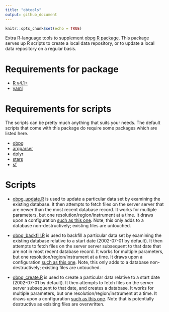 ```yaml
---
title: "obtools"
output: github_document
---
```


```r
knitr::opts_chunk$set(echo = TRUE)
```

Extra R-language tools to supplement [obpg R package](https://github.com/BigelowLab/obpg). This package serves up R scripts to create a local data repository, or to update a local data repository on a regular basis.  

# Requirements for package
  + [R v4.1+](https://www.r-project.org/)
  + [yaml](https://CRAN.R-project.org/package=yaml)
  
# Requirements for scripts
The scripts can be pretty much anything that suits your needs.  The default scripts that come with this package do require some packages which are listed here.

  + [obpg](https://github.com/BigelowLab/obpg)
  + [argparser](https://CRAN.R-project.org/package=argparser)
  + [dplyr](https://CRAN.R-project.org/package=dplyr)
  + [stars](https://CRAN.R-project.org/package=stars)
  + [sf](https://CRAN.R-project.org/package=sf)
  
# Scripts

 + [obpg_update.R](inst/scripts/obpg_update.R) is used to update a particular data set by examining the existing database.  It then attempts to fetch files on the server server that are newer than the most recent database record.  It works for multiple parameters, but one resolution/region/instrument at a time. It draws upon a configuration [such as this one](inst/config/nwa_AQUA_4km_day.yaml). Note, this only adds to a database non-destructively; existing files are untouched.
 
 + [obpg_backfill.R](inst/scripts/obpg_backfill.R) is used to backfill a particular data set by examining the existing database relative to a start date (2002-07-01 by default).  It then attempts to fetch files on the server server subsequent to that date that are not in most recent database record.  It works for multiple parameters, but one resolution/region/instrument at a time. It draws upon a configuration [such as this one](inst/config/nwa_AQUA_9km_day_backfill.yaml). Note, this only adds to a database non-destructively; existing files are untouched.
 
 + [obpg_create.R](inst/scripts/obpg_create.R) is used to create a particular data relative to a start date (2002-07-01 by default).  It then attempts to fetch files on the server server subsequent to that date, and creates a database.  It works for multiple parameters, but one resolution/region/instrument at a time. It draws upon a configuration [such as this one](inst/config/nwa_AQUA_9km_day_create.yaml). Note that is potentially destructive as exisiting files are overwritten. 
 